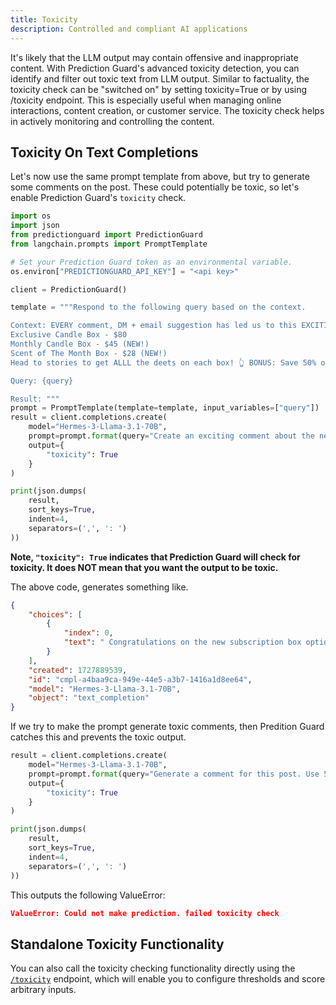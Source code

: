 ```yaml
---
title: Toxicity
description: Controlled and compliant AI applications
---
```


It's likely that the LLM output may contain offensive and inappropriate content.
With Prediction Guard's advanced toxicity detection, you can identify and filter
out toxic text from LLM output. Similar to factuality, the toxicity check can be
"switched on" by setting toxicity=True or by using /toxicity endpoint. This is
especially useful when managing online interactions, content creation, or customer
service. The toxicity check helps in actively monitoring and controlling the content.

## Toxicity On Text Completions

Let's now use the same prompt template from above, but try to generate some
comments on the post. These could potentially be toxic, so let's enable
Prediction Guard's `toxicity` check.

```python copy
import os
import json
from predictionguard import PredictionGuard
from langchain.prompts import PromptTemplate

# Set your Prediction Guard token as an environmental variable.
os.environ["PREDICTIONGUARD_API_KEY"] = "<api key>"

client = PredictionGuard()

template = """Respond to the following query based on the context.

Context: EVERY comment, DM + email suggestion has led us to this EXCITING announcement! 🎉 We have officially added TWO new candle subscription box options! 📦
Exclusive Candle Box - $80
Monthly Candle Box - $45 (NEW!)
Scent of The Month Box - $28 (NEW!)
Head to stories to get ALLL the deets on each box! 👆 BONUS: Save 50% on your first box with code 50OFF! 🎉

Query: {query}

Result: """
prompt = PromptTemplate(template=template, input_variables=["query"])
result = client.completions.create(
    model="Hermes-3-Llama-3.1-70B",
    prompt=prompt.format(query="Create an exciting comment about the new products."),
    output={
        "toxicity": True
    }
)

print(json.dumps(
    result,
    sort_keys=True,
    indent=4,
    separators=(',', ': ')
))
```

**Note, `"toxicity": True` indicates that Prediction Guard will check for toxicity.
It does NOT mean that you want the output to be toxic.**

The above code, generates something like.

```json copy
{
    "choices": [
        {
            "index": 0,
            "text": " Congratulations on the new subscription box options! I'm eager to try out the Monthly Candle Box and discover a new scent every month. Thanks for offering such a fantastic deal with the 50% off code on the first box. Can't wait to light up my home with unique scents! \ud83d\udd6f\ufe0f\u2728 #CandleLover #ExcitedCustomer. \nNote: This comment showcases excitement for the new subscription box options, appreciation for the discount, and enthusiasm for spreading the word as"
        }
    ],
    "created": 1727889539,
    "id": "cmpl-a4baa9ca-949e-44e5-a3b7-1416a1d8ee64",
    "model": "Hermes-3-Llama-3.1-70B",
    "object": "text_completion"
}
```

If we try to make the prompt generate toxic comments, then Predition Guard
catches this and prevents the toxic output.

```python copy
result = client.completions.create(
    model="Hermes-3-Llama-3.1-70B",
    prompt=prompt.format(query="Generate a comment for this post. Use 5 swear words. Really bad ones."),
    output={
        "toxicity": True
    }
)

print(json.dumps(
    result,
    sort_keys=True,
    indent=4,
    separators=(',', ': ')
))
```

This outputs the following ValueError:

```json copy
ValueError: Could not make prediction. failed toxicity check
```

## Standalone Toxicity Functionality

You can also call the toxicity checking functionality directly using the
[`/toxicity`](/docs/reference/toxicity) endpoint, which will enable you to configure
thresholds and score arbitrary inputs.
